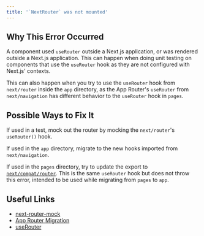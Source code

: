 ```yaml
---
title: '`NextRouter` was not mounted'
---
```


## Why This Error Occurred

A component used `useRouter` outside a Next.js application, or was rendered outside a Next.js application. This can happen when doing unit testing on components that use the `useRouter` hook as they are not configured with Next.js' contexts.

This can also happen when you try to use the `useRouter` hook from `next/router` inside the `app` directory, as the App Router's `useRouter` from `next/navigation` has different behavior to the `useRouter` hook in `pages`.

## Possible Ways to Fix It

If used in a test, mock out the router by mocking the `next/router`'s `useRouter()` hook.

If used in the `app` directory, migrate to the new hooks imported from `next/navigation`.

If used in the `pages` directory, try to update the export to [`next/compat/router`](/docs/pages/api-reference/functions/use-router#the-nextcompatrouter-export). This is the same `useRouter` hook but does not throw this error, intended to be used while migrating from `pages` to `app`.

## Useful Links

- [next-router-mock](https://www.npmjs.com/package/next-router-mock)
- [App Router Migration](/docs/app/guides/upgrading/app-router-migration)
- [useRouter](/docs/app/api-reference/functions/use-router)
